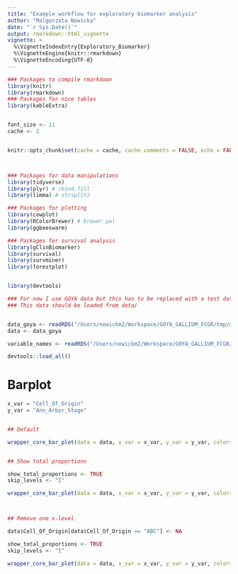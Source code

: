 ```yaml
---
title: "Example workflow for exploratory biomarker analysis"
author: "Malgorzata Nowicka"
date: "`r Sys.Date()`"
output: rmarkdown::html_vignette
vignette: >
  %\VignetteIndexEntry{Exploratory_Biomarker}
  %\VignetteEngine{knitr::rmarkdown}
  %\VignetteEncoding{UTF-8}
---
```





```r
### Packages to compile rmarkdown
library(knitr)
library(rmarkdown)
### Packages for nice tables
library(kableExtra)


font_size <- 11
cache <- 2


knitr::opts_chunk$set(cache = cache, cache.comments = FALSE, echo = FALSE, warning = FALSE, message = FALSE, error = FALSE, fig.width = 6, fig.height = 5, fig.align = "center")




```




```r

### Packages for data manipulations
library(tidyverse)
library(plyr) # rbind.fill
library(limma) # strsplit2

### Packages for plotting
library(cowplot)
library(RColorBrewer) # brewer.pal
library(ggbeeswarm)

### Packages for survival analysis 
library(gClinBiomarker)
library(survival)
library(survminer)
library(forestplot)


library(devtools)


```


```r

### For now I use GOYA data but this has to be replaced with a test data that can be made publically available 
### This data should be loaded from data/


data_goya <- readRDS("/Users/nowickm2/Workspace/GOYA_GALLIUM_FCGR/tmp/data_goya.RDS")
data <- data_goya

variable_names <- readRDS("/Users/nowickm2/Workspace/GOYA_GALLIUM_FCGR/tmp/variable_names.RDS")


```


```r

devtools::load_all()


```




# Barplot


```r


x_var = "Cell_Of_Origin"
y_var = "Ann_Arbor_Stage"


## Default

wrapper_core_bar_plot(data = data, x_var = x_var, y_var = y_var, colors = NULL, variable_names = NULL, title = NULL, subtitle = NULL, tag = NULL, skip_levels = NULL, show_total_counts = TRUE, show_proportions = TRUE, show_total_proportions = FALSE, title.size = 12, ylim = c(0, 100), axis.text.x.angle = 0, axis.text.x.vjust = 0, axis.text.x.hjust = 0.5, geom_text_size = 3, geom_text_vjust = 0.5, background_grid_major = "none")


## Show total proportions

show_total_proportions <- TRUE
skip_levels <- "I"

wrapper_core_bar_plot(data = data, x_var = x_var, y_var = y_var, colors = NULL, variable_names = NULL, title = NULL, subtitle = NULL, tag = NULL, skip_levels = skip_levels, show_total_counts = TRUE, show_proportions = TRUE, show_total_proportions = show_total_proportions, title.size = 12, ylim = c(0, 100), axis.text.x.angle = 0, axis.text.x.vjust = 0, axis.text.x.hjust = 0.5, geom_text_size = 3, geom_text_vjust = 0.5, background_grid_major = "none")



## Remove one x-level

data$Cell_Of_Origin[data$Cell_Of_Origin == "ABC"] <- NA

show_total_proportions <- TRUE
skip_levels <- "I"

wrapper_core_bar_plot(data = data, x_var = x_var, y_var = y_var, colors = NULL, variable_names = NULL, title = NULL, subtitle = NULL, tag = NULL, skip_levels = skip_levels, show_total_counts = TRUE, show_proportions = TRUE, show_total_proportions = show_total_proportions, title.size = 12, ylim = c(0, 100), axis.text.x.angle = 0, axis.text.x.vjust = 0, axis.text.x.hjust = 0.5, geom_text_size = 3, geom_text_vjust = 0.5, background_grid_major = "none")




```

















































